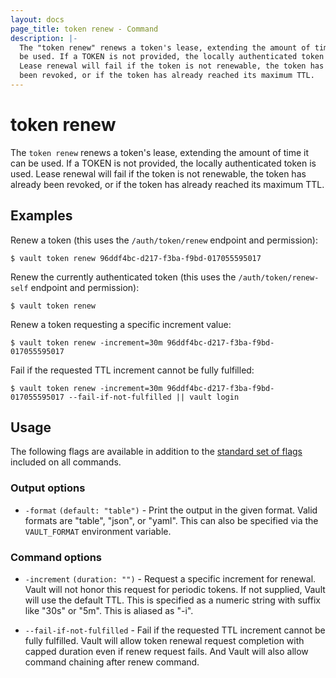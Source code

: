 ```yaml
---
layout: docs
page_title: token renew - Command
description: |-
  The "token renew" renews a token's lease, extending the amount of time it can
  be used. If a TOKEN is not provided, the locally authenticated token is used.
  Lease renewal will fail if the token is not renewable, the token has already
  been revoked, or if the token has already reached its maximum TTL.
---
```


# token renew

The `token renew` renews a token's lease, extending the amount of time it can be
used. If a TOKEN is not provided, the locally authenticated token is used. Lease
renewal will fail if the token is not renewable, the token has already been
revoked, or if the token has already reached its maximum TTL.

## Examples

Renew a token (this uses the `/auth/token/renew` endpoint and permission):

```shell-session
$ vault token renew 96ddf4bc-d217-f3ba-f9bd-017055595017
```

Renew the currently authenticated token (this uses the `/auth/token/renew-self`
endpoint and permission):

```shell-session
$ vault token renew
```

Renew a token requesting a specific increment value:

```shell-session
$ vault token renew -increment=30m 96ddf4bc-d217-f3ba-f9bd-017055595017
```

Fail if the requested TTL increment cannot be fully fulfilled:

```shell-session
$ vault token renew -increment=30m 96ddf4bc-d217-f3ba-f9bd-017055595017 --fail-if-not-fulfilled || vault login
```

## Usage

The following flags are available in addition to the [standard set of
flags](/vault/docs/commands) included on all commands.

### Output options

- `-format` `(default: "table")` - Print the output in the given format. Valid
  formats are "table", "json", or "yaml". This can also be specified via the
  `VAULT_FORMAT` environment variable.

### Command options

- `-increment` `(duration: "")` - Request a specific increment for renewal.
  Vault will not honor this request for periodic tokens. If not supplied, Vault will use
  the default TTL. This is specified as a numeric string with suffix like "30s"
  or "5m". This is aliased as "-i".

- `--fail-if-not-fulfilled` - Fail if the requested TTL increment cannot be fully fulfilled.
Vault will allow token renewal request completion with capped duration even if renew request fails.
And Vault will also allow command chaining after renew command.
